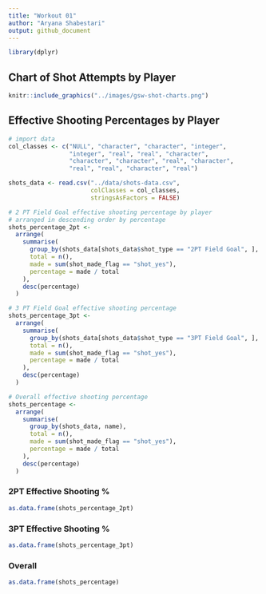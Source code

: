 ```yaml
---
title: "Workout 01"
author: "Aryana Shabestari"
output: github_document
---
```


```r
library(dplyr)
```

## Chart of Shot Attempts by Player

```r
knitr::include_graphics("../images/gsw-shot-charts.png")
```

## Effective Shooting Percentages by Player

```r
# import data
col_classes <- c("NULL", "character", "character", "integer", 
                 "integer", "real", "real", "character",
                 "character", "character", "real", "character",
                 "real", "real", "character", "real")

shots_data <- read.csv("../data/shots-data.csv",
                       colClasses = col_classes,
                       stringsAsFactors = FALSE)

# 2 PT Field Goal effective shooting percentage by player
# arranged in descending order by percentage
shots_percentage_2pt <- 
  arrange(
    summarise(
      group_by(shots_data[shots_data$shot_type == "2PT Field Goal", ], name),
      total = n(),
      made = sum(shot_made_flag == "shot_yes"),
      percentage = made / total
    ),
    desc(percentage)
  )

# 3 PT Field Goal effective shooting percentage
shots_percentage_3pt <- 
  arrange(
    summarise(
      group_by(shots_data[shots_data$shot_type == "3PT Field Goal", ], name),
      total = n(),
      made = sum(shot_made_flag == "shot_yes"),
      percentage = made / total
    ),
    desc(percentage)
  )

# Overall effective shooting percentage
shots_percentage <- 
  arrange(
    summarise(
      group_by(shots_data, name),
      total = n(),
      made = sum(shot_made_flag == "shot_yes"),
      percentage = made / total
    ),
    desc(percentage)
  )
```

### 2PT Effective Shooting %
```r
as.data.frame(shots_percentage_2pt)
```

### 3PT Effective Shooting %
```r
as.data.frame(shots_percentage_3pt)
```

### Overall
```r
as.data.frame(shots_percentage)
```

